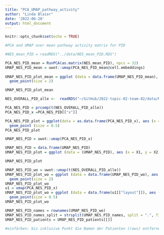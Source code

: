 ```yaml
---
title: "PCA_UMAP_pathway_activity"
author: "Linda Blaier"
date: '2022-06-20'
output: html_document
---
```


```r
knitr::opts_chunk$set(echo = TRUE)
```
```r
#PCA and UMAP over mean pathway activity matrix for PID 

#NES_mean_PID = readRDS("../data/NES_mean_PID.RDS")

PCA_NES_PID_mean = RunPCA(as.matrix(NES_mean_PID), npcs = 32)
UMAP_NES_PID_mean = uwot::umap(PCA_NES_PID_mean@cell.embeddings)
                               
UMAP_NES_PID_plot_mean = ggplot (data = data.frame(UMAP_NES_PID_mean), aes (x = X1, y = X2, color = cancer_names)) + 
  geom_point(size = 2)

UMAP_NES_PID_plot_mean

```

```r
NES_OVERALL_PID_alle <-  readRDS("~/GitHub/2022-topic-02-team-02/data/NES_OVERALL_PID_alle.RDS")

PCA_NES_PID = prcomp(t(NES_OVERALL_PID_alle))
PCA_NES_PID_x =PCA_NES_PID[["x"]]

PCA_NES_PID_plot = ggplot(data = as.data.frame(PCA_NES_PID_x), aes (x = PC1, y = PC3))+
  geom_point (size = 0.5)
PCA_NES_PID_plot

UMAP_NES_PID = uwot::umap(PCA_NES_PID_x)

UMAP_NES_PID = data.frame(UMAP_NES_PID)
UMAP_NES_PID_plot = ggplot (data = (UMAP_NES_PID), aes (x = X1, y = X2)) + geom_point(size = 2)

UMAP_NES_PID_plot

UMAP_NES_PID_wo = uwot::umap(t(NES_OVERALL_PID_alle))
UMAP_NES_PID_plot_wo = ggplot (data = data.frame(UMAP_NES_PID_wo), aes (x = X1, y = X2)) + 
  geom_point(size = 2)
UMAP_NES_PID_plot_wo
u1 = umap(PCA_NES_PID_x)
UMAP_NES_PID_plot_wo = ggplot (data = data.frame(u1[["layout"]]), aes (x = X1, y = X2)) + 
  geom_point(size = 0.5)
UMAP_NES_PID_plot_wo

UMAP_NES_PID_names = rownames(UMAP_NES_PID_wo)
UMAP_NES_PID_names_split = strsplit(UMAP_NES_PID_names, split = ".", fixed = TRUE)
UMAP_NES_PID_patients = UMAP_NES_PID_patients[[]]

#einfärben: bis inklusive Punkt die Namen der Patienten (rows) entfernen und dann einfärben über Annotationen
```


